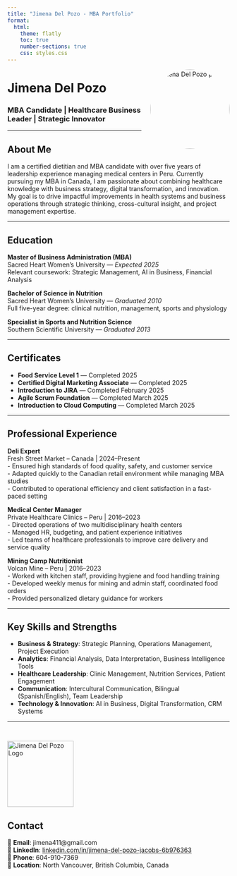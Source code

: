 ```yaml
---
title: "Jimena Del Pozo - MBA Portfolio"
format:
  html:
    theme: flatly
    toc: true
    number-sections: true
    css: styles.css
---
```



<img src="profile.jpg" alt="Jimena Del Pozo photo" width="180" style="border-radius: 50%; float: right; margin-left: 20px; margin-bottom: 10px;">

# Jimena Del Pozo  
### MBA Candidate | Healthcare Business Leader | Strategic Innovator

---

## About Me

I am a certified dietitian and MBA candidate with over five years of leadership experience managing medical centers in Peru. Currently pursuing my MBA in Canada, I am passionate about combining healthcare knowledge with business strategy, digital transformation, and innovation. My goal is to drive impactful improvements in health systems and business operations through strategic thinking, cross-cultural insight, and project management expertise.

---

## Education

**Master of Business Administration (MBA)**  
Sacred Heart Women’s University — *Expected 2025*  
Relevant coursework: Strategic Management, AI in Business, Financial Analysis

**Bachelor of Science in Nutrition**  
Sacred Heart Women's University — *Graduated 2010*  
Full five-year degree: clinical nutrition, management, sports and physiology

**Specialist in Sports and Nutrition Science**  
Southern Scientific University — *Graduated 2013*

---

## Certificates

- **Food Service Level 1** — Completed 2025  
- **Certified Digital Marketing Associate** — Completed 2025  
- **Introduction to JIRA** — Completed February 2025  
- **Agile Scrum Foundation** — Completed March 2025  
- **Introduction to Cloud Computing** — Completed March 2025

---

## Professional Experience

**Deli Expert**  
Fresh Street Market – Canada | 2024–Present  
- Ensured high standards of food quality, safety, and customer service  
- Adapted quickly to the Canadian retail environment while managing MBA studies  
- Contributed to operational efficiency and client satisfaction in a fast-paced setting

**Medical Center Manager**  
Private Healthcare Clinics – Peru | 2016–2023  
- Directed operations of two multidisciplinary health centers  
- Managed HR, budgeting, and patient experience initiatives  
- Led teams of healthcare professionals to improve care delivery and service quality

**Mining Camp Nutritionist**  
Volcan Mine – Peru | 2016–2023  
- Worked with kitchen staff, providing hygiene and food handling training  
- Developed weekly menus for mining and admin staff, coordinated food orders  
- Provided personalized dietary guidance for workers

---

## Key Skills and Strengths

- **Business & Strategy**: Strategic Planning, Operations Management, Project Execution  
- **Analytics**: Financial Analysis, Data Interpretation, Business Intelligence Tools  
- **Healthcare Leadership**: Clinic Management, Nutrition Services, Patient Engagement  
- **Communication**: Intercultural Communication, Bilingual (Spanish/English), Team Leadership  
- **Technology & Innovation**: AI in Business, Digital Transformation, CRM Systems

---

<img src="logo.jpg" alt="Jimena Del Pozo Logo" width="150" style="margin-top: 30px;">

## Contact

📧 **Email**: jimena411@gmail.com  
🔗 **LinkedIn**: [linkedin.com/in/jimena-del-pozo-jacobs-6b976363](https://linkedin.com/in/jimena-del-pozo-jacobs-6b976363)  
📱 **Phone**: 604-910-7369  
📍 **Location**: North Vancouver, British Columbia, Canada
